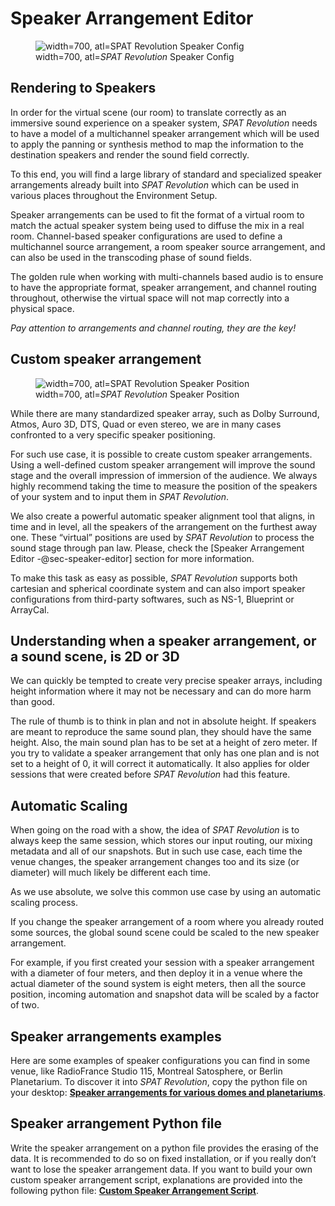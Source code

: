 # Speaker Arrangement Editor {#sec-speaker-editor}

![width=700, atl=_SPAT Revolution_ Speaker Config](https://media.githubusercontent.com/media/FLUX-SE/doc_images/main/SpatR/Setup/SpeakerEditor1.png)

## Rendering to Speakers

In order for the virtual scene (our room) to translate correctly as an immersive sound experience on a speaker system, _SPAT Revolution_ needs to have a model of a multichannel speaker arrangement which will be used to apply the panning or synthesis method to map the information to the destination speakers and render the sound field correctly.

To this end, you will find a large library of standard and specialized speaker arrangements already built into _SPAT Revolution_ which can be used in various places throughout the Environment Setup.

Speaker arrangements can be used to fit the format of a virtual room to match the actual speaker system being used to diffuse the mix in a real room. Channel-based speaker configurations are used to define a multichannel source arrangement, a room speaker source arrangement, and can also be used in the transcoding phase of sound fields.

The golden rule when working with multi-channels based audio is to ensure to have the appropriate format, speaker arrangement, and channel routing throughout, otherwise the virtual space will not map correctly into a physical space.

:::{.callout-warning}
 *Pay attention to arrangements and channel routing, they are the key!*
:::

## Custom speaker arrangement

![width=700, atl=_SPAT Revolution_ Speaker Position](https://media.githubusercontent.com/media/FLUX-SE/doc_images/main/SpatR/Setup/SpeakerEditorCompute2.jpg)

While there are many standardized speaker array, such as Dolby Surround, Atmos, Auro 3D, DTS, Quad or even stereo, we are in many cases confronted to a very specific speaker positioning.

For such use case, it is possible to create custom speaker arrangements. Using a well-defined custom speaker arrangement will improve the sound stage and the overall impression of immersion of the audience. We always highly recommend taking the time to measure the position of the speakers of your system and to input them in _SPAT Revolution_.

We also create a powerful automatic speaker alignment tool that aligns, in time and in level, all the speakers of the arrangement on the furthest away one. These "virtual" positions are used by _SPAT Revolution_ to process the sound stage through pan law. Please, check the [Speaker Arrangement Editor -@sec-speaker-editor] section for more information. 

To make this task as easy as possible, _SPAT Revolution_ supports both cartesian and spherical coordinate system and can also import speaker configurations from third-party softwares, such as NS-1, Blueprint or ArrayCal.

## Understanding when a speaker arrangement, or a sound scene, is 2D or 3D

We can quickly be tempted to create very precise speaker arrays, including height information where it may not be necessary and can do more harm than good.

The rule of thumb is to think in plan and not in absolute height. If speakers are meant to reproduce the same sound plan, they should have the same height. Also, the main sound plan has to be set at a height of zero meter. If you try to validate a speaker arrangement that only has one plan and is not set to a height of 0, it will correct it automatically. It also applies for older sessions that were created before _SPAT Revolution_ had this feature.

## Automatic Scaling

When going on the road with a show, the idea of _SPAT Revolution_ is to always keep the same session, which stores our input routing, our mixing metadata and all of our snapshots. But in such use case, each time the venue changes, the speaker arrangement changes too and its size (or diameter) will much likely be different each time.

As we use absolute, we solve this common use case by using an automatic scaling process. 

If you change the speaker arrangement of a room where you already routed some sources, the global sound scene could be scaled to the new speaker arrangement.

For example, if you first created your session with a speaker arrangement with a diameter of four meters, and then deploy it in a venue where the actual diameter of the sound system is eight meters, then all the source position, incoming automation and snapshot data will be scaled by a factor of two.

## Speaker arrangements examples

Here are some examples of speaker configurations you can find in some venue, like RadioFrance Studio 115, Montreal Satosphere, or Berlin Planetarium. To discover it into _SPAT Revolution_, copy the python file on your desktop: **[Speaker arrangements for various domes and planetariums](https://public.3.basecamp.com/p/pPtg3qFrUsxyPPmQ3b3JLPqW)**.

## Speaker arrangement Python file

Write the speaker arrangement on a python file provides the erasing of the data. It is recommended to do so on fixed installation, or if you really don't want to lose the speaker arrangement data. 
If you want to build your own custom speaker arrangement script, explanations are provided into the following python file:
**[Custom Speaker Arrangement Script](https://public.3.basecamp.com/p/rQStK3igPkaXisYS4Gs5sJ2g)**.
